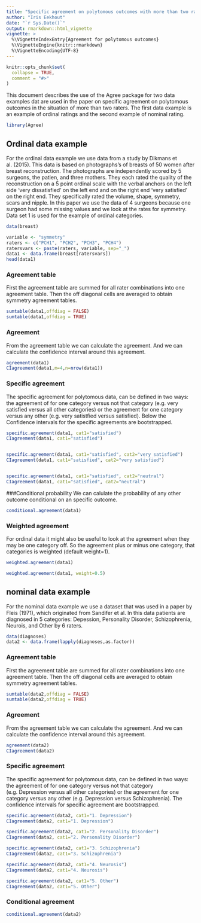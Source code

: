 ```yaml
---
title: "Specific agreement on polytomous outcomes with more than two raters"
author: "Iris Eekhout"
date: "`r Sys.Date()`"
output: rmarkdown::html_vignette
vignette: >
  %\VignetteIndexEntry{Agreement for polytomous outcomes}
  %\VignetteEngine{knitr::rmarkdown}
  %\VignetteEncoding{UTF-8}
---
```


```r
knitr::opts_chunk$set(
  collapse = TRUE,
  comment = "#>"
)
```

This document describes the use of the Agree package for two data examples dat are used in the paper on specific agreement on polytomous outcomes in the situation of more than two raters. The first data example is an example of ordinal ratings and the second example of nominal rating. 

```r
library(Agree)
```

## Ordinal data example
For the ordinal data example we use data from a study by Dikmans et al. (2015). This data is based on photographs’s of breasts of 50 women after breast reconstruction. The photographs are  independently scored by 5 surgeons, the patien, and three mothers. They each rated the quality of the reconstruction on a 5 point ordinal scale with the verbal anchors on the left side ‘very dissatisfied’ on the left end and on the right end ‘very satisfied’ on the right end. They specifically rated the volume, shape, symmetry, scars and nipple. In this paper we use the data of 4 surgeons because one surgeon had some missing values and we look at the rates for symmetry. Data set 1 is used for the example of ordinal categories.

```r
data(breast)

variable <- "symmetry"
raters <- c("PCH1", "PCH2", "PCH3", "PCH4")
ratersvars <- paste(raters, variable, sep="_")
data1 <- data.frame(breast[ratersvars])
head(data1)
```

### Agreement table
First the agreement table are summed for all rater combinations into one agreement table. Then the off diagonal cells are averaged to obtain symmetry agreement tables. 

```r
sumtable(data1,offdiag = FALSE)
sumtable(data1,offdiag = TRUE)
```

### Agreement
From the agreement table we can calculate the agreement. And we can calculate the confidence interval around this agreement.
```r
agreement(data1)
CIagreement(data1,m=4,n=nrow(data1))

```


### Specific agreement
The specific agreement for polytomous data, can be defined in two ways: the agreement of for one category versus not that category (e.g. very satisfied versus all other categories) or the agreement for one category versus any other (e.g. very satistfied versus satisfied). Below the Confidence intervals for the specific agreements are bootstrapped.


```r
specific.agreement(data1, cat1="satisfied")
CIagreement(data1, cat1="satisfied")


specific.agreement(data1, cat1="satisfied", cat2="very satisfied")
CIagreement(data1, cat1="satisfied", cat2="very satisfied")


specific.agreement(data1, cat1="satisfied", cat2="neutral")
CIagreement(data1, cat1="satisfied", cat2="neutral")

```


###Conditional probability
We can calulate the probability of any other outcome conditional on an specific outcome. 

```r
conditional.agreement(data1)
```


### Weighted agreement
For ordinal data it might also be useful to look at the agreement when they may be one category off. So the agreement plus or minus one category, that categories is weighted (default weight=1). 

```r
weighted.agreement(data1)

weighted.agreement(data1, weight=0.5)

```



## nominal data example
For the nominal data example we use a dataset that was used in a paper by Fleis (1971), which originated from Sandifer et al. In this data patients are diagnosed in 5 categories: Depession, Personality Disorder, Schizophrenia, Neurois, and Other by 6 raters. 

```r

data(diagnoses)
data2 <- data.frame(lapply(diagnoses,as.factor))
```


### Agreement table
First the agreement table are summed for all rater combinations into one agreement table. Then the off diagonal cells are averaged to obtain symmetry agreement tables. 

```r
sumtable(data2,offdiag = FALSE)
sumtable(data2,offdiag = TRUE)
```

### Agreement
From the agreement table we can calculate the agreement. And we can calculate the confidence interval around this agreement.
```r
agreement(data2)
CIagreement(data2)
```

### Specific agreement
The specific agreement for polytomous data, can be defined in two ways: the agreement of for one category versus not that category (e.g. Depression versus all other categories) or the agreement for one category versus any other (e.g. Depression versus Schizophrenia). The confidence intervals for specific agreement are bootstrapped.
```r
specific.agreement(data2, cat1="1. Depression")
CIagreement(data2, cat1="1. Depression")

specific.agreement(data2, cat1="2. Personality Disorder")
CIagreement(data2, cat1="2. Personality Disorder")

specific.agreement(data2, cat1="3. Schizophrenia")
CIagreement(data2, cat1="3. Schizophrenia")

specific.agreement(data2, cat1="4. Neurosis")
CIagreement(data2, cat1="4. Neurosis")

specific.agreement(data2, cat1="5. Other")
CIagreement(data2, cat1="5. Other")

```


### Conditional agreement

```r
conditional.agreement(data2)
```

